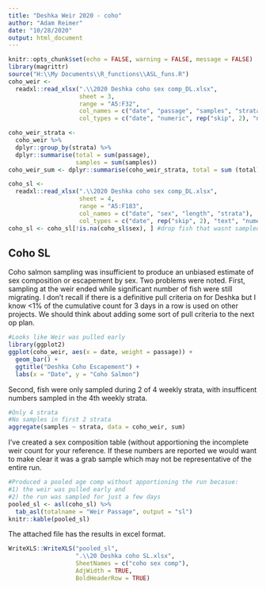 ```yaml
---
title: "Deshka Weir 2020 - coho"
author: "Adam Reimer"
date: "10/28/2020"
output: html_document
---
```


```r
knitr::opts_chunk$set(echo = FALSE, warning = FALSE, message = FALSE)
library(magrittr)
source("H:\\My Documents\\R_functions\\ASL_funs.R")
coho_weir <- 
  readxl::read_xlsx(".\\2020 Deshka coho sex comp_DL.xlsx",
                    sheet = 3,
                    range = "A5:F32",
                    col_names = c("date", "passage", "samples", "strata"),
                    col_types = c("date", "numeric", rep("skip", 2), "numeric", "text"))

coho_weir_strata <-
  coho_weir %>%
  dplyr::group_by(strata) %>%
  dplyr::summarise(total = sum(passage),
                   samples = sum(samples))
coho_weir_sum <- dplyr::summarise(coho_weir_strata, total = sum (total))

coho_sl <- 
  readxl::read_xlsx(".\\2020 Deshka coho sex comp_DL.xlsx",
                    sheet = 4,
                    range = "A5:F183",
                    col_names = c("date", "sex", "length", "strata"),
                    col_types = c("date", rep("skip", 2), "text", "numeric", "text"))
coho_sl <- coho_sl[!is.na(coho_sl$sex), ] #drop fish that wasnt sampled
```
  
## Coho SL
Coho salmon sampling was insufficient to produce an unbiased estimate of sex composition or escapement by sex. Two problems were noted. First, sampling at the weir ended while significant number of fish were still migrating. I don't recall if there is a definitive pull criteria on for Deshka but I know <1% of the cumulative count for 3 days in a row is used on other projects. We should think about adding some sort of pull criteria to the next op plan. 

```r
#Looks like Weir was pulled early
library(ggplot2)
ggplot(coho_weir, aes(x = date, weight = passage)) + 
  geom_bar() +
  ggtitle("Deshka Coho Escapement") +
  labs(x = "Date", y = "Coho Salmon")
```

Second, fish were only sampled during 2 of 4 weekly strata, with insufficent numbers sampled in the 4th weekly strata.

```r
#Only 4 strata
#No samples in first 2 strata
aggregate(samples ~ strata, data = coho_weir, sum)
```

I've created a sex composition table (without apportioning the incomplete weir count for your reference. If these numbers are reported we would want to make clear it was a grab sample which may not be representative of the entire run.
```r
#Produced a pooled age comp without apportioning the run becasue:
#1) the weir was pulled early and
#2) the run was sampled for just a few days
pooled_sl <- asl(coho_sl) %>%
  tab_asl(totalname = "Weir Passage", output = "sl")
knitr::kable(pooled_sl)
```

The attached file has the results in excel format.
```r
WriteXLS::WriteXLS("pooled_sl",
                   ".\\20 Deshka coho SL.xlsx",
                   SheetNames = c("coho sex comp"),
                   AdjWidth = TRUE,
                   BoldHeaderRow = TRUE)
```

